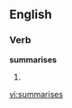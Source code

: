 
==English==

===Verb===
'''summarises'''

# {{third-person singular of|[[summarise]]}}

[[vi:summarises]]
